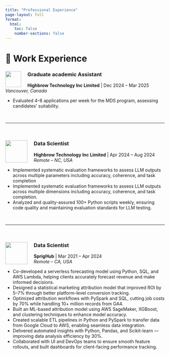 ```yaml
---
title: "Professional Experience"
page-layout: full
format:
  html:
    toc: false
    number-sections: false
---
```


<div class="section-light">

# 💼 Work Experience
<!-- Experience 1 -->
<div class="education-item">
  <img src="images/ubc_logo.png" width="50" style="float: left; margin-right: 20px;">
  <h3>Graduate academic Assistant</h3>
  <p><strong>Highbrow Technology Inc Limited</strong> | Dec 2024 – Mar 2025<br><em>Vancouver, Canada</em></p>
  <ul>
    <li>Evaluated 4–8 applications per week for the MDS program, assessing candidates' suitability.</li>
  </ul>
</div>

<br><hr><br>


<!-- Experience 2 -->
<div class="education-item">
  <img src="images/highbrow_logo.png" width="70" style="float: left; margin-right: 20px;">
  <h3>Data Scientist</h3>
  <p><strong>Highbrow Technology Inc Limited</strong> | Apr 2024 – Aug 2024<br><em>Remote – NC, USA</em></p>
  <ul>
    <li>Implemented systematic evaluation frameworks to assess LLM outputs across multiple parameters including accuracy, coherence, and task completion</li>
    <li>Implemented systematic evaluation frameworks to assess LLM outputs across multiple dimensions including accuracy, coherence, and task completion.</li>
    <li>Analyzed and quality-assured 100+ Python scripts weekly, ensuring code quality and maintaining evaluation standards for LLM testing.</li>
  </ul>
</div>

<br><hr><br>

<!-- Experience 3 -->
<div class="education-item">
  <img src="images/sprighub_logo.png" width="70" style="float: left; margin-right: 20px;">
  <h3>Data Scientist</h3>
  <p><strong>SprigHub</strong> | Mar 2021 – Apr 2024<br><em>Remote – CA, USA</em></p>
  <ul>
    <li>Co-developed a serverless forecasting model using Python, SQL, and AWS Lambda, helping clients accurately forecast revenue and make informed decisions.</li>
    <li>Designed a statistical marketing attribution model that improved ROI by 5–7% through better platform-level conversion tracking.</li>
    <li>Optimized attribution workflows with PySpark and SQL, cutting job costs by 70% while handling 10+ million records from GA4.</li>
    <li>Built an ML-based attribution model using AWS SageMaker, XGBoost, and clustering techniques to enhance model accuracy.</li>
    <li>Created scalable ETL pipelines in Python and PySpark to transfer data from Google Cloud to AWS, enabling seamless data integration.</li>
    <li>Delivered automated insights with Python, Pandas, and Scikit-learn — improving data analysis efficiency by 30%.</li>
    <li>Collaborated with UI and DevOps teams to ensure smooth feature rollouts, and built dashboards for client-facing performance tracking.</li>
  </ul>
</div>

</div>
